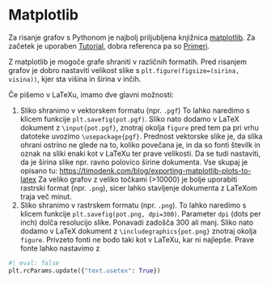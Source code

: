 # Matplotlib

Za risanje grafov s Pythonom je najbolj priljubljena knjižnica [matplotlib](http://matplotlib.org/). Za začetek je uporaben [Tutorial](https://matplotlib.org/stable/tutorials/index.html), dobra referenca pa so [Primeri](https://matplotlib.org/stable/gallery/index.html).

Z matplotlib je mogoče grafe shraniti v različnih formatih. Pred risanjem grafov je dobro nastaviti velikost slike s `plt.figure(figsize=(sirina, visina))`, kjer sta višina in širina v inčih.

Če pišemo v LaTeXu, imamo dve glavni možnosti:

1.  Sliko shranimo v vektorskem formatu (npr. `.pgf`) To lahko naredimo s klicem funkcije `plt.savefig(pot.pgf)`. Sliko nato dodamo v LaTeX dokument z `\input{pot.pgf}`, znotraj okolja `figure` pred tem pa pri vrhu datoteke uvozimo `\usepackage{pgf}`. Prednost vektorske slike je, da slika ohrani ostrino ne glede na to, koliko povečana je, in da so fonti številk in oznak na sliki enaki kot v LaTeXu ter prave velikosti. Da se tudi nastaviti, da je širina slike npr. ravno polovico širine dokumenta. Vse skupaj je opisano tu: <https://timodenk.com/blog/exporting-matplotlib-plots-to-latex> Za veliko grafov z veliko točkami (\>10000) je bolje uporabiti rastrski format (npr. `.png`), sicer lahko stavljenje dokumenta z LaTeXom traja več minut.
2.  Sliko shranimo v rastrskem formatu (npr. `.png`). To lahko naredimo s klicem funkcije `plt.savefig(pot.png, dpi=300)`. Parameter `dpi` (dots per inch) dolča resolucijo slike. Ponavadi zadošča 300 ali manj. Sliko nato dodamo v LaTeX dokument z `\includegraphics{pot.png}` znotraj okolja `figure`. Privzeto fonti ne bodo taki kot v LaTeXu, kar ni najlepše. Prave fonte lahko nastavimo z

```python
#| eval: false
plt.rcParams.update({"text.usetex": True})
```